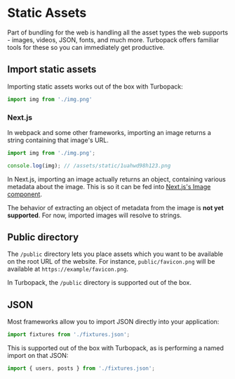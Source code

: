 # Static Assets

Part of bundling for the web is handling all the asset types the web supports - images, videos, JSON, fonts, and much more. Turbopack offers familiar tools for these so you can immediately get productive.

## Import static assets

Importing static assets works out of the box with Turbopack:

```ts
import img from './img.png'
```

### Next.js

In webpack and some other frameworks, importing an image returns a string containing that image's URL.

```ts
import img from './img.png';

console.log(img); // /assets/static/1uahwd98h123.png
```

In Next.js, importing an image actually returns an object, containing various metadata about the image. This is so it can be fed into [Next.js's Image component](https://nextjs.org/docs/basic-features/image-optimization#local-images).

The behavior of extracting an object of metadata from the image is **not yet supported**. For now, imported images will resolve to strings.

## Public directory

The `/public` directory lets you place assets which you want to be available on the root URL of the website. For instance, `public/favicon.png` will be available at `https://example/favicon.png`.

In Turbopack, the `/public` directory is supported out of the box.

## JSON

Most frameworks allow you to import JSON directly into your application:

```ts
import fixtures from './fixtures.json';
```

This is supported out of the box with Turbopack, as is performing a named import on that JSON:

```ts
import { users, posts } from './fixtures.json';
```
